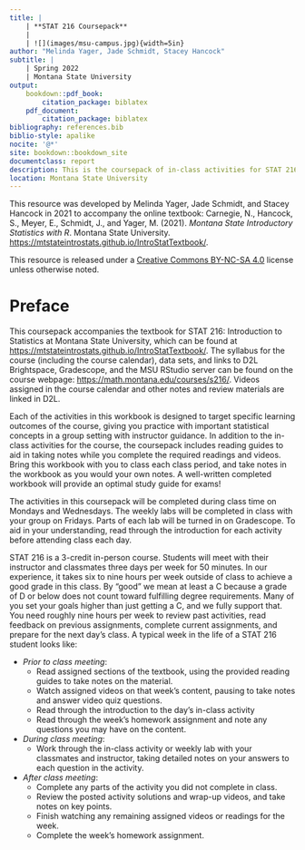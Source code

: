 ```yaml
--- 
title: |
    | **STAT 216 Coursepack**
    | 
    | ![](images/msu-campus.jpg){width=5in}
author: "Melinda Yager, Jade Schmidt, Stacey Hancock"
subtitle: |
    | Spring 2022
    | Montana State University
output: 
    bookdown::pdf_book:
        citation_package: biblatex
    pdf_document:
        citation_package: biblatex
bibliography: references.bib
biblio-style: apalike
nocite: '@*'
site: bookdown::bookdown_site
documentclass: report
description: This is the coursepack of in-class activities for STAT 216 Spring 2022.
location: Montana State University
---
```


<!-- Notes for authors on formatting: -->

<!-- For each chapter, main title, reading guide section title, and activity section title are in title case; remaining section headers capitalize the first word only. -->
<!-- Reading guides use 1.25 line spacing; activities use 1 line spacing. -->
<!-- When referring to R, use `R`. When referring to RStudio, do not use quotes. -->
<!-- Reading guides do not have section numbers (use {-} after each header). -->
<!-- Comments in displayed code: # Capitalize phrase. -->
<!-- For displaying a range of numbers, e.g., 3-5, use an en dash: 3--5. -->
<!-- When cross-referencing activities, capitalize "Activity", e.g., "In Activity 3, we..." -->
<!-- When referring to a function in R, use: `function_name()` -->
<!-- Z-score and T-score -->
<!-- $t$-distribution -->
<!-- use "data set" (with a space) rather than "dataset" -->
<!-- $x$ and $y$ for x-axis and y-axis -->

\newpage
\thispagestyle{empty}

This resource was developed by Melinda Yager, Jade Schmidt, and Stacey Hancock in 2021 to accompany the online textbook: Carnegie, N., Hancock, S., Meyer, E., Schmidt, J., and Yager, M. (2021). _Montana State Introductory Statistics with R_. Montana State University. [https://mtstateintrostats.github.io/IntroStatTextbook/](https://mtstateintrostats.github.io/IntroStatTextbook/).

This resource is released under a [Creative Commons BY-NC-SA 4.0](https://creativecommons.org/licenses/by-nc-sa/4.0/) license unless otherwise noted.

\setcounter{tocdepth}{1}
\addtocontents{toc}{\protect\thispagestyle{empty}}
\tableofcontents
\thispagestyle{empty}

\newpage
\setcounter{page}{1}

# Preface {-}

This coursepack accompanies the textbook for STAT 216: Introduction to Statistics at Montana State University, which can be found at [https://mtstateintrostats.github.io/IntroStatTextbook/](https://mtstateintrostats.github.io/IntroStatTextbook/). The syllabus for the course (including the course calendar), data sets, and links to D2L Brightspace, Gradescope, and the MSU RStudio server can be found on the course webpage: [https://math.montana.edu/courses/s216/](https://math.montana.edu/courses/s216/).
Videos assigned in the course calendar and other notes and review materials are linked in D2L.

Each of the activities in this workbook is designed to target specific learning outcomes of the course, giving you practice with important statistical concepts in a group setting with instructor guidance. In addition to the in-class activities for the course, the coursepack includes reading guides to aid in taking notes while you complete the required readings and videos. Bring this workbook with you to class each class period, and take notes in the workbook as you would your own notes. A well-written completed workbook will provide an optimal study guide for exams!  

The activities in this coursepack will be completed during class time on Mondays and Wednesdays.  The weekly labs will be completed in class with your group on Fridays.  Parts of each lab will be turned in on Gradescope. To aid in your understanding, read through the introduction for each activity before attending class each day.  

STAT 216 is a 3-credit in-person course.  Students will meet with their instructor and classmates three days per week for 50 minutes. In our experience, it takes six to nine hours per week outside of class to achieve a good grade in this class.  By “good” we mean at least a C because a grade of D or below does not count toward fulfilling degree requirements. Many of you set your goals higher than just getting a C, and we fully support that. You need roughly nine hours per week to review past activities, read feedback on previous assignments, complete current assignments, and prepare for the next day's class. A typical week in the life of a STAT 216 student looks like:

* _Prior to class meeting_:
    - Read assigned sections of the textbook, using the provided reading guides to take notes on the material.
    - Watch assigned videos on that week's content, pausing to take notes and answer video quiz questions.
    - Read through the introduction to the day's in-class activity 
    - Read through the week's homework assignment and note any questions you may have on the content.
* _During class meeting_:
    - Work through the in-class activity or weekly lab with your classmates and instructor, taking detailed notes on your answers to each question in the activity.
* _After class meeting_:
    - Complete any parts of the activity you did not complete in class.
    - Review the posted activity solutions and wrap-up videos, and take notes on key points.
    - Finish watching any remaining assigned videos or readings for the week.
    - Complete the week's homework assignment.

\nocite{*}
